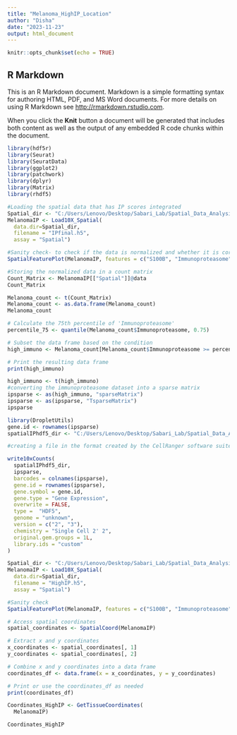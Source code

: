 ```yaml
---
title: "Melanoma_HighIP_Location"
author: "Disha"
date: "2023-11-23"
output: html_document
---
```


```r
knitr::opts_chunk$set(echo = TRUE)
```

## R Markdown

This is an R Markdown document. Markdown is a simple formatting syntax for authoring HTML, PDF, and MS Word documents. For more details on using R Markdown see <http://rmarkdown.rstudio.com>.

When you click the **Knit** button a document will be generated that includes both content as well as the output of any embedded R code chunks within the document. 
```r
library(hdf5r)
library(Seurat)
library(SeuratData)
library(ggplot2)
library(patchwork)
library(dplyr)
library(Matrix)
library(rhdf5)
```


```r
#Loading the spatial data that has IP scores integrated
Spatial_dir <- "C:/Users/Lenovo/Desktop/Sabari_Lab/Spatial_Data_Analysis/Melanoma_Spatial/hdf5"
MelanomaIP <- Load10X_Spatial(
  data.dir=Spatial_dir,
  filename = "IPfinal.h5",
  assay = "Spatial")
```


```r
#Sanity check- to check if the data is normalized and whether it is correct or not
SpatialFeaturePlot(MelanomaIP, features = c("S100B", "Immunoproteasome",  "CD3D"))
```


```r
#Storing the normalized data in a count matrix
Count_Matrix <- MelanomaIP[["Spatial"]]@data
Count_Matrix
```
```r
Melanoma_count <- t(Count_Matrix)
Melanoma_count <- as.data.frame(Melanoma_count)
Melanoma_count
```


```r
# Calculate the 75th percentile of 'Immunoproteasome'
percentile_75 <- quantile(Melanoma_count$Immunoproteasome, 0.75)

# Subset the data frame based on the condition
high_immuno <- Melanoma_count[Melanoma_count$Immunoproteasome >= percentile_75, ]

# Print the resulting data frame
print(high_immuno)
```


```r
high_immuno <- t(high_immuno)
#converting the immunoproteasome dataset into a sparse matrix
ipsparse <- as(high_immuno, "sparseMatrix")
ipsparse <- as(ipsparse, "TsparseMatrix")
ipsparse
```


```r
library(DropletUtils)
gene.id <- rownames(ipsparse)
spatialIPhdf5_dir <- "C:/Users/Lenovo/Desktop/Sabari_Lab/Spatial_Data_Analysis/Melanoma_Spatial/hdf5/HighIP.h5"
```


```r
#creating a file in the format created by the CellRanger software suite

write10xCounts(
  spatialIPhdf5_dir,
  ipsparse,
  barcodes = colnames(ipsparse),
  gene.id = rownames(ipsparse),
  gene.symbol = gene.id,
  gene.type = "Gene Expression",
  overwrite = FALSE,
  type =  "HDF5",
  genome = "unknown",
  version = c("2", "3"),
  chemistry = "Single Cell 2' 2",
  original.gem.groups = 1L,
  library.ids = "custom"
)
```

```r
Spatial_dir <- "C:/Users/Lenovo/Desktop/Sabari_Lab/Spatial_Data_Analysis/Melanoma_Spatial/hdf5"
MelanomaIP <- Load10X_Spatial(
  data.dir=Spatial_dir,
  filename = "HighIP.h5",
  assay = "Spatial")
```

```r
#Sanity check
SpatialFeaturePlot(MelanomaIP, features = c("S100B", "Immunoproteasome",  "CD3D"))
```

```r
# Access spatial coordinates
spatial_coordinates <- SpatialCoord(MelanomaIP)

# Extract x and y coordinates
x_coordinates <- spatial_coordinates[, 1]
y_coordinates <- spatial_coordinates[, 2]

# Combine x and y coordinates into a data frame
coordinates_df <- data.frame(x = x_coordinates, y = y_coordinates)

# Print or use the coordinates_df as needed
print(coordinates_df)
```


```r
Coordinates_HighIP <- GetTissueCoordinates(
  MelanomaIP)
```

```r
Coordinates_HighIP
```

